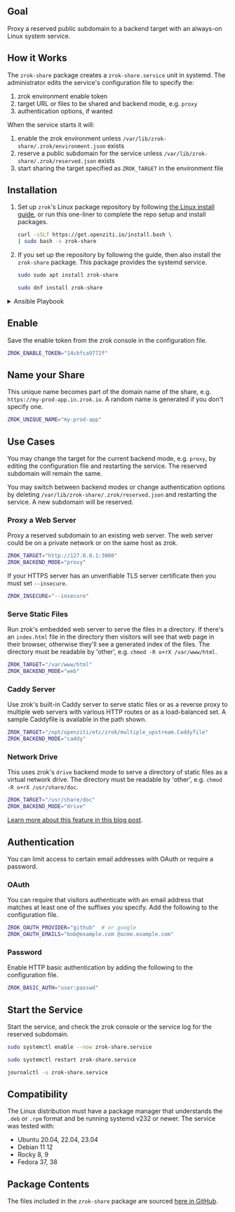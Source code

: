 
## Goal

Proxy a reserved public subdomain to a backend target with an always-on Linux system service.

## How it Works

The `zrok-share` package creates a `zrok-share.service` unit in systemd. The administrator edits the service's configuration file to specify the:

1. zrok environment enable token
1. target URL or files to be shared and backend mode, e.g. `proxy`
1. authentication options, if wanted

When the service starts it will:

1. enable the zrok environment unless `/var/lib/zrok-share/.zrok/environment.json` exists
1. reserve a public subdomain for the service unless `/var/lib/zrok-share/.zrok/reserved.json` exists
1. start sharing the target specified as `ZROK_TARGET` in the environment file

## Installation

1. Set up `zrok`'s Linux package repository by following [the Linux install guide](/guides/install/linux.mdx#install-zrok-from-the-repository), or run this one-liner to complete the repo setup and install packages.

    ```bash
    curl -sSLf https://get.openziti.io/install.bash \
    | sudo bash -s zrok-share
    ```

1. If you set up the repository by following the guide, then also install the `zrok-share` package. This package provides the systemd service.

    ```bash title="Ubuntu, Debian"
    sudo sudo apt install zrok-share
    ```

    ```bash title="Fedora, Rocky"
    sudo dnf install zrok-share
    ```

<Details>
<summary>Ansible Playbook</summary>

<ConcatenateYamlSnippets
  title="Set up package repository and install zrok-share"
>
{AnsibleRepoSetup}
{`
- name: Install zrok-share package
  gather_facts: false
  hosts: all 
  become: true
  tasks:
  - name: Install zrok-share
    ansible.builtin.package:
      name: zrok-share
      state: present

  - name: Copy env config from Ansible controller to target
    copy:
      dest: /opt/openziti/etc/zrok/zrok-share.env
      src: /opt/openziti/etc/zrok/zrok-share.env

  - name: Enable and restart service
    systemd:
      name: zrok-share
      enabled: yes
      state: restarted
      daemon_reload: yes

  - name: Wait for service
    systemd:
      name: zrok-share
      state: started
    register: service_status
    until: service_status.status.ActiveState == 'active'
    retries: 30
    delay: 1
`}
</ConcatenateYamlSnippets>

</Details>

## Enable

Save the enable token from the zrok console in the configuration file.

```bash title="/opt/openziti/etc/zrok/zrok-share.env"
ZROK_ENABLE_TOKEN="14cbfca9772f"
```

## Name your Share

This unique name becomes part of the domain name of the share, e.g. `https://my-prod-app.in.zrok.io`. A random name is generated if you don't specify one.

```bash title="/opt/openziti/etc/zrok/zrok-share.env"
ZROK_UNIQUE_NAME="my-prod-app"
```

## Use Cases

You may change the target for the current backend mode, e.g. `proxy`, by editing the configuration file and restarting the service. The reserved subdomain will remain the same.

You may switch between backend modes or change authentication options by deleting `/var/lib/zrok-share/.zrok/reserved.json` and restarting the service. A new subdomain will be reserved.

### Proxy a Web Server

Proxy a reserved subdomain to an existing web server. The web server could be on a private network or on the same host as zrok.

```bash title="/opt/openziti/etc/zrok/zrok-share.env"
ZROK_TARGET="http://127.0.0.1:3000"
ZROK_BACKEND_MODE="proxy"
```

If your HTTPS server has an unverifiable TLS server certificate then you must set `--insecure`.

```bash title="/opt/openziti/etc/zrok/zrok-share.env"
ZROK_INSECURE="--insecure"
```

### Serve Static Files

Run zrok's embedded web server to serve the files in a directory. If there's an `index.html` file in the directory then visitors will see that web page in their browser, otherwise they'll see a generated index of the files. The directory must be readable by 'other', e.g. `chmod -R o+rX /var/www/html`.

```bash title="/opt/openziti/etc/zrok/zrok-share.env"
ZROK_TARGET="/var/www/html"
ZROK_BACKEND_MODE="web"
```

### Caddy Server

Use zrok's built-in Caddy server to serve static files or as a reverse proxy to multiple web servers with various HTTP routes or as a load-balanced set. A sample Caddyfile is available in the path shown.

```bash title="/opt/openziti/etc/zrok/zrok-share.env"
ZROK_TARGET="/opt/openziti/etc/zrok/multiple_upstream.Caddyfile"
ZROK_BACKEND_MODE="caddy"
```

### Network Drive

This uses zrok's `drive` backend mode to serve a directory of static files as a virtual network drive. The directory must be readable by 'other', e.g. `chmod -R o+rX /usr/share/doc`.

```bash title="/opt/openziti/etc/zrok/zrok-share.env"
ZROK_TARGET="/usr/share/doc"
ZROK_BACKEND_MODE="drive"
```

[Learn more about this feature in this blog post](https://blog.openziti.io/zrok-drives-an-early-preview).

## Authentication

You can limit access to certain email addresses with OAuth or require a password.

### OAuth

You can require that visitors authenticate with an email address that matches at least one of the suffixes you specify. Add the following to the configuration file.

```bash title="/opt/openziti/etc/zrok/zrok-share.env"
ZROK_OAUTH_PROVIDER="github"  # or google
ZROK_OAUTH_EMAILS="bob@example.com @acme.example.com"
```

### Password

Enable HTTP basic authentication by adding the following to the configuration file.

```bash title="/opt/openziti/etc/zrok/zrok-share.env"
ZROK_BASIC_AUTH="user:passwd"
```

## Start the Service

Start the service, and check the zrok console or the service log for the reserved subdomain.

```bash title="run now and at startup"
sudo systemctl enable --now zrok-share.service
```

```bash title="run now"
sudo systemctl restart zrok-share.service
```

```bash
journalctl -u zrok-share.service
```

## Compatibility

The Linux distribution must have a package manager that understands the `.deb` or `.rpm` format and be running systemd v232 or newer. The service was tested with:

* Ubuntu 20.04, 22.04, 23.04
* Debian 11 12
* Rocky 8, 9
* Fedora 37, 38

## Package Contents

The files included in the `zrok-share` package are sourced [here in GitHub](https://github.com/openziti/zrok/tree/main/nfpm).

